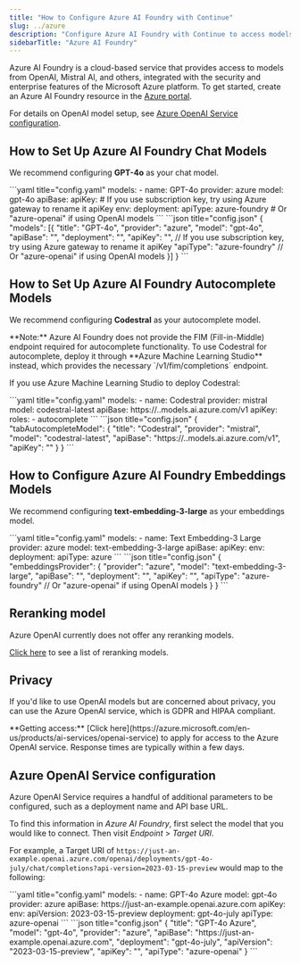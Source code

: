 ```yaml
---
title: "How to Configure Azure AI Foundry with Continue"
slug: ../azure
description: "Configure Azure AI Foundry with Continue to access models from OpenAI and Mistral with Microsoft's enterprise security features, including setup for GPT-4o, Codestral, and embedding models"
sidebarTitle: "Azure AI Foundry"
---
```


Azure AI Foundry is a cloud-based service that provides access to models from OpenAI, Mistral AI, and others, integrated with the security and enterprise features of the Microsoft Azure platform. To get started, create an Azure AI Foundry resource in the [Azure portal](https://portal.azure.com).

<Info>

For details on OpenAI model setup, see [Azure OpenAI Service configuration](#how-to-configure-azure-openai-service).

</Info>

## How to Set Up Azure AI Foundry Chat Models

We recommend configuring **GPT-4o** as your chat model.

<Tabs>
  <Tab title="YAML">
  ```yaml title="config.yaml"
  models:
    - name: GPT-4o
      provider: azure
      model: gpt-4o
      apiBase: <YOUR_DEPLOYMENT_BASE>
      apiKey: <YOUR_AZURE_API_KEY> # If you use subscription key, try using Azure gateway to rename it apiKey
      env:
        deployment: <YOUR_DEPLOYMENT_NAME>
        apiType: azure-foundry # Or "azure-openai" if using OpenAI models
  ```
  </Tab>
  <Tab title="JSON">
  ```json title="config.json"
  {
    "models": [{
        "title": "GPT-4o",
        "provider": "azure",
        "model": "gpt-4o",
        "apiBase": "<YOUR_DEPLOYMENT_BASE>",
        "deployment": "<YOUR_DEPLOYMENT_NAME>",
        "apiKey": "<YOUR_AZURE_API_KEY>", // If you use subscription key, try using Azure gateway to rename it apiKey
        "apiType": "azure-foundry" // Or "azure-openai" if using OpenAI models
    }]
  }
  ```
  </Tab>
</Tabs>

## How to Set Up Azure AI Foundry Autocomplete Models

We recommend configuring **Codestral** as your autocomplete model. 

<Info>
**Note:** Azure AI Foundry does not provide the FIM (Fill-in-Middle) endpoint required for autocomplete functionality. To use Codestral for autocomplete, deploy it through **Azure Machine Learning Studio** instead, which provides the necessary `/v1/fim/completions` endpoint.
</Info>

If you use Azure Machine Learning Studio to deploy Codestral:

<Tabs>
	<Tab title="YAML">
	```yaml title="config.yaml"
  models:
    - name: Codestral
      provider: mistral
      model: codestral-latest
      apiBase: https://<YOUR_MODEL_NAME>.<YOUR_REGION>.models.ai.azure.com/v1
      apiKey: <YOUR_AZURE_API_KEY>
      roles:
        - autocomplete
  ```
  </Tab>
  <Tab title="JSON">
  ```json title="config.json"
  {
    "tabAutocompleteModel": {
      "title": "Codestral",
      "provider": "mistral",
      "model": "codestral-latest", 
      "apiBase": "https://<YOUR_MODEL_NAME>.<YOUR_REGION>.models.ai.azure.com/v1",
      "apiKey": "<YOUR_AZURE_API_KEY>"
    }
  }
  ```
  </Tab>
</Tabs>

## How to Configure Azure AI Foundry Embeddings Models

We recommend configuring **text-embedding-3-large** as your embeddings model.

<Tabs>
    <Tab title="YAML">
    ```yaml title="config.yaml"
    models:
      - name: Text Embedding-3 Large
        provider: azure
        model: text-embedding-3-large
        apiBase: <YOUR_DEPLOYMENT_BASE>
        apiKey: <YOUR_AZURE_API_KEY>
        env:
          deployment: <YOUR_DEPLOYMENT_NAME>
          apiType: azure
    ```
    </Tab>
    <Tab title="JSON">
    ```json title="config.json"
    {
      "embeddingsProvider": {
        "provider": "azure",
        "model": "text-embedding-3-large",
        "apiBase": "<YOUR_DEPLOYMENT_BASE>",
        "deployment": "<YOUR_DEPLOYMENT_NAME>",
        "apiKey": "<YOUR_AZURE_API_KEY>",
        "apiType": "azure-foundry" // Or "azure-openai" if using OpenAI models
      }
    }
    ```
    </Tab>
</Tabs>

## Reranking model

Azure OpenAI currently does not offer any reranking models.

[Click here](../../model-roles/reranking.mdx) to see a list of reranking models.

## Privacy

If you'd like to use OpenAI models but are concerned about privacy, you can use the Azure OpenAI service, which is GDPR and HIPAA compliant.

<Info>
  **Getting access:** [Click
  here](https://azure.microsoft.com/en-us/products/ai-services/openai-service)
  to apply for access to the Azure OpenAI service. Response times are typically
  within a few days.
</Info>

## Azure OpenAI Service configuration

Azure OpenAI Service requires a handful of additional parameters to be configured, such as a deployment name and API base URL.

To find this information in _Azure AI Foundry_, first select the model that you would like to connect. Then visit _Endpoint_ > _Target URI_.

For example, a Target URI of `https://just-an-example.openai.azure.com/openai/deployments/gpt-4o-july/chat/completions?api-version=2023-03-15-preview` would map to the following:

<Tabs>
	<Tab title="YAML">
    ```yaml title="config.yaml"
    models:
      - name: GPT-4o Azure
        model: gpt-4o
        provider: azure
        apiBase: https://just-an-example.openai.azure.com
        apiKey: <YOUR_AZURE_API_KEY>
        env:
          apiVersion: 2023-03-15-preview
          deployment: gpt-4o-july
          apiType: azure-openai
    ```
  </Tab>
  <Tab title="JSON">
    ```json title="config.json"
    {
      "title": "GPT-4o Azure",
      "model": "gpt-4o",
      "provider": "azure",
      "apiBase": "https://just-an-example.openai.azure.com",
      "deployment": "gpt-4o-july",
      "apiVersion": "2023-03-15-preview",
      "apiKey": "<YOUR_AZURE_API_KEY>",
      "apiType": "azure-openai"
    }
    ```
  </Tab>
</Tabs>